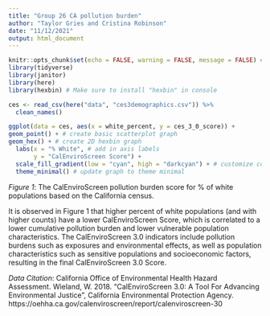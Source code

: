 ```yaml
---
title: "Group 26 CA pollution burden"
author: "Taylor Gries and Cristina Robinson"
date: "11/12/2021"
output: html_document
---
```


```r
knitr::opts_chunk$set(echo = FALSE, warning = FALSE, message = FALSE) # Attach packages
library(tidyverse)
library(janitor)
library(here)
library(hexbin) # Make sure to install "hexbin" in console
```

```r
ces <- read_csv(here("data", "ces3demographics.csv")) %>%
  clean_names()
```

```r
ggplot(data = ces, aes(x = white_percent, y = ces_3_0_score)) + 
geom_point() + # create basic scatterplot graph 
geom_hex() + # create 2D hexbin graph 
  labs(x = "% White", # add in axis labels
       y = "CalEnviroScreen Score") +
  scale_fill_gradient(low = "cyan", high = "darkcyan") + # customize color gradient
  theme_minimal() # update graph to theme minimal 

```
*Figure 1*: The CalEnviroScreen pollution burden score for % of white populations based on the California census.

It is observed in Figure 1 that higher percent of white populations (and with higher counts) have a lower CalEnviroScreen Score, which is correlated to a lower cumulative pollution burden and lower vulnerable population characteristics. The CalEnviroScreen 3.0 indicators include pollution burdens such as exposures and environmental effects, as well as population characteristics such as sensitive populations and socioeconomic factors, resulting in the final CalEnviroScreen 3.0 Score.

*Data Citation*: California Office of Environmental Health Hazard Assessment. Wieland, W. 2018. "CalEnviroScreen 3.0: A Tool For Advancing Environmental Justice", California Environmental Protection Agency. https://oehha.ca.gov/calenviroscreen/report/calenviroscreen-30